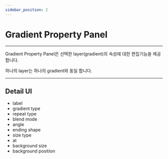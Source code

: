 ```yaml
---
sidebar_position: 2
---
```


# Gradient Property Panel

<hr/>

Gradient Property Panel은 선택한 layer(gradient)의 속성에 대한 편집기능을 제공합니다.

하나의 layer는 하나의 gradient와 동일 합니다.

<hr/>

## Detail UI
  - label
  - gradient type
  - repeat type
  - blend mode
  - angle
  - ending shape
  - size type
  - at
  - background size
- background position
